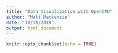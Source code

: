 ```yaml
---
title: "Data Visualization with OpenCPU"
author: "Matt Mackenzie"
date: "10/18/2019"
output: html_document
---
```


```r
knitr::opts_chunk$set(echo = TRUE)
```


